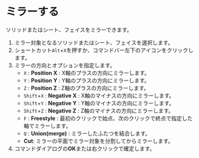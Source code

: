 
# ミラーする

ソリッドまたはシート、フェイスをミラーできます。

<Reference shortcut="ALt+X" command="Mirror" button="" />

1. ミラー対象となるソリッドまたはシート、フェイスを選択します。
2. ショートカット`Alt`+`X`を押すか、コマンドバー左下のアイコンをクリックします。
3. ミラーの方向とオプションを指定します。
    - `X` : **Position X** : X軸のプラスの方向にミラーします。
    - `Y` : **Position Y** : Y軸のプラスの方向にミラーします。
    - `Z` : **Position Z** : Z軸のプラスの方向にミラーします。
    - `Shift`+`X` : **Negative X** : X軸のマイナスの方向にミラーします。
    - `Shift`+`Y` : **Negative Y** : Y軸のマイナスの方向にミラーします。
    - `Shift`+`Z` : **Negative Z** : Z軸のマイナスの方向にミラーします。
    - `F` : **Freestyle** : 最初のクリックで始点、次のクリックで終点で指定した軸でミラーします。
    - `Q` : **Union(merge)** : ミラーしたふたつを結合します。
    - **Cut**: ミラーの平面でミラー対象を分割してからミラーします。
4. コマンドダイアログの**OK**または右クリックで確定します。